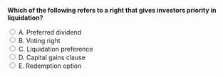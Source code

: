 ::: {.question-block}

<form onsubmit="event.preventDefault(); checkAnswer('module1_mcq_q4')" data-correct-answer="C">
  <strong style="display: block;">Which of the following refers to a right that gives investors priority in liquidation?</strong>

  <label><input type="radio" name="module1_mcq_q4" value="A"> A. Preferred dividend</label><br>
  <label><input type="radio" name="module1_mcq_q4" value="B"> B. Voting right</label><br>
  <label><input type="radio" name="module1_mcq_q4" value="C"> C. Liquidation preference</label><br>
  <label><input type="radio" name="module1_mcq_q4" value="D"> D. Capital gains clause</label><br>
  <label><input type="radio" name="module1_mcq_q4" value="E"> E. Redemption option</label><br>
</form>

<div id="feedback-module1_mcq_q4" class="feedback" data-status="" style="display:none;">
✅ Correct: C. Liquidation preference ensures investors are repaid before common shareholders in case of company sale or bankruptcy.
</div>

:::
